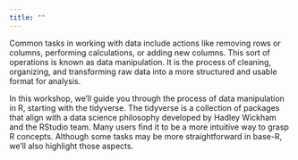 ```yaml
---
title: ""
---
```


Common tasks in working with data include actions like removing rows or columns, performing calculations, or adding new columns. This sort of operations is known as data manipulation. It is the process of cleaning, organizing, and transforming raw data into a more structured and usable format for analysis.

In this workshop, we'll guide you through the process of data manipulation in R, starting with the tidyverse. The tidyverse is a collection of packages that align with a data science philosophy developed by Hadley Wickham and the RStudio team. Many users find it to be a more intuitive way to grasp R concepts. Although some tasks may be more straightforward in base-R, we'll also highlight those aspects.
